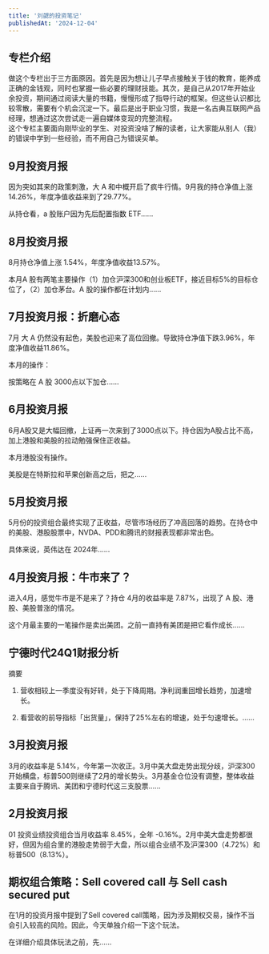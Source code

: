 ```yaml
---
title: '刘勰的投资笔记'
publishedAt: '2024-12-04'
---
```


## 专栏介绍

做这个专栏出于三方面原因。首先是因为想让儿子早点接触关于钱的教育，能养成正确的金钱观，同时也掌握一些必要的理财技能。其次，是自己从2017年开始业余投资，期间通过阅读大量的书籍，慢慢形成了指导行动的框架。但这些认识都比较零散，需要有个机会沉淀一下。最后是出于职业习惯，我是一名古典互联网产品经理，想通过这次尝试走一遍自媒体变现的完整流程。  
这个专栏主要面向刚毕业的学生、对投资没啥了解的读者，让大家能从别人（我）的错误中学到一些经验，而不用自己为错误买单。

## 9月投资月报
因为突如其来的政策刺激，大 A 和中概开启了疯牛行情。9月我的持仓净值上涨 14.26%，年度净值收益来到了29.77%。

从持仓看，a 股账户因为先后配置指数 ETF......

## 8月投资月报
8月持仓净值上涨 1.54%，年度净值收益13.57%。

本月A 股有两笔主要操作（1）加仓沪深300和创业板ETF，接近目标5%的目标仓位了，（2）加仓茅台。A 股的操作都在计划内......

## 7月投资月报：折磨心态
7月 大 A 仍然没有起色，美股也迎来了高位回撤。导致持仓净值下跌3.96%，年度净值收益11.86%。

本月的操作：

按策略在 A 股 3000点以下加仓......

## 6月投资月报
6月A股又是大幅回撤，上证再一次来到了3000点以下。持仓因为A股占比不高，加上港股和美股的拉动勉强保住正收益。

本月港股没有操作。

美股是在特斯拉和苹果创新高之后，把之......

## 5月投资月报
5月份的投资组合最终实现了正收益，尽管市场经历了冲高回落的趋势。在持仓中的美股、港股股票中，NVDA、PDD和腾讯的财报表现都非常出色。

具体来说，英伟达在 2024年......

## 4月投资月报：牛市来了？
进入4月，感觉牛市是不是来了？持仓 4月的收益率是 7.87%，出现了 A 股、港股、美股普涨的情况。

这个月最主要的一笔操作是卖出美团。之前一直持有美团是把它看作成长......

## 宁德时代24Q1财报分析
摘要

1. 营收相较上一季度没有好转，处于下降周期。净利润重回增长趋势，加速增长。

2. 看营收的前导指标「出货量」，保持了25%左右的增速，处于匀速增长。......

## 3月投资月报
3月的收益率是 5.14%，今年第一次收正。3月中美大盘走势出现分歧，沪深300开始横盘，标普500则继续了2月的增长势头。3月基金仓位没有调整，整体收益主要来自于腾讯、美团和宁德时代这三支股票......

## 2月投资月报
01 投资业绩投资组合当月收益率 8.45%，全年 -0.16%。2月中美大盘走势都很好，但因为组合里的港股走势弱于大盘，所以组合业绩不及沪深300（4.72%）和标普500（8.13%）。

## 期权组合策略：Sell covered call 与 Sell cash secured put
在1月的投资月报中提到了Sell covered call策略，因为涉及期权交易，操作不当会引入较高的风险。因此，今天单独介绍一下这个玩法。

在详细介绍具体玩法之前，先......

